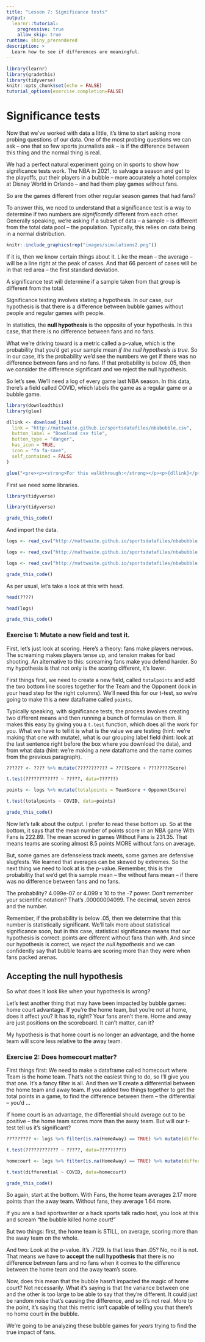 ```yaml
---
title: "Lesson 7: Significance tests"
output: 
  learnr::tutorial:
    progressive: true
    allow_skip: true
runtime: shiny_prerendered
description: >
  Learn how to see if differences are meaningful.
---
```


```r
library(learnr)
library(gradethis)
library(tidyverse)
knitr::opts_chunk$set(echo = FALSE)
tutorial_options(exercise.completion=FALSE)
```

# Significance tests

Now that we've worked with data a little, it's time to start asking more probing questions of our data. One of the most probing questions we can ask -- one that so few sports journalists ask -- is if the difference between this thing and the normal thing is real. 

We had a perfect natural experiment going on in sports to show how significance tests work. The NBA in 2021, to salvage a season and get to the playoffs, put their players in a bubble -- more accurately a hotel complex at Disney World in Orlando -- and had them play games without fans. 

So are the games different from other regular season games that had fans? 

To answer this, we need to understand that a significance test is a way to determine if two numbers are *significantly* different from each other. Generally speaking, we're asking if a subset of data -- a sample -- is different from the total data pool -- the population. Typically, this relies on data being in a normal distribution.

```r
knitr::include_graphics(rep("images/simulations2.png"))
```

If it is, then we know certain things about it. Like the mean -- the average -- will be a line right at the peak of cases. And that 66 percent of cases will be in that red area -- the first standard deviation. 

A significance test will determine if a sample taken from that group is different from the total.

Significance testing involves stating a hypothesis. In our case, our hypothesis is that there is a difference between bubble games without people and regular games with people. 

In statistics, the **null hypothesis** is the opposite of your hypothesis. In this case, that there is no difference between fans and no fans. 

What we're driving toward is a metric called a p-value, which is the probability that you'd get your sample mean *if the null hypothesis is true.* So in our case, it's the probability we'd see the numbers we get if there was no difference between fans and no fans. If that probability is below .05, then we consider the difference significant and we reject the null hypothesis.

So let's see. We'll need a log of every game last NBA season. In this data, there's a field called COVID, which labels the game as a regular game or a bubble game.

```r
library(downloadthis)
library(glue)

dllink <- download_link(
  link = "http://mattwaite.github.io/sportsdatafiles/nbabubble.csv",
  button_label = "Download csv file",
  button_type = "danger",
  has_icon = TRUE,
  icon = "fa fa-save",
  self_contained = FALSE
)

glue("<pre><p><strong>For this walkthrough:</strong></p><p>{dllink}</p></pre>")

```

First we need some libraries. 

```r
library(tidyverse)
```
```r
library(tidyverse)
```
```r
grade_this_code()
```

And import the data.

```r
logs <- read_csv("http://mattwaite.github.io/sportsdatafiles/nbabubble.csv")
```
```r
logs <- read_csv("http://mattwaite.github.io/sportsdatafiles/nbabubble.csv")
```
```r
logs <- read_csv("http://mattwaite.github.io/sportsdatafiles/nbabubble.csv")
```
```r
grade_this_code()
```

As per usual, let's take a look at this with head.

```r
head(????)
```
```r
head(logs)
```
```r
grade_this_code()
```


### Exercise 1: Mutate a new field and test it.

First, let's just look at scoring. Here's a theory: fans make players nervous. The screaming makes players tense up, and tension makes for bad shooting. An alternative to this: screaming fans make you defend harder. So my hypothesis is that not only is the scoring different, it's lower.

First things first, we need to create a new field, called `totalpoints` and add the two bottom line scores together for the Team and the Opponent (look in your head step for the right columns). We'll need this for our t-test, so we're going to make this a new dataframe called `points`.

Typically speaking, with significance tests, the process involves creating two different means and then running a bunch of formulas on them. R makes this easy by giving you a `t.test` function, which does all the work for you. What we have to tell it is what is the value we are testing (hint: we're making that one with mutate), what is our grouping label field (hint: look at the last sentence right before the box where you download the data), and from what data (hint: we're making a new dataframe and the name comes from the previous paragraph).

```r
?????? <- ???? %>% mutate(??????????? = ????Score + ????????Score)

t.test(???????????? ~ ?????, data=??????)
```
```r
points <- logs %>% mutate(totalpoints = TeamScore + OpponentScore)

t.test(totalpoints ~ COVID, data=points)
```
```r
grade_this_code()
```

Now let's talk about the output. I prefer to read these bottom up. So at the bottom, it says that the mean number of points score in an NBA game With Fans is 222.89. The mean scored in games Without Fans is 231.35. That means teams are scoring almost 8.5 points MORE without fans on average. 

But, some games are defenseless track meets, some games are defensive slugfests. We learned that averages can be skewed by extremes. So the next thing we need to look at is the p-value. Remember, this is the probability that we'd get this sample mean -- the without fans mean -- if there was no difference between fans and no fans. 

The probability? 4.099e-07 or 4.099 x 10 to the -7 power. Don't remember your scientific notation? That's .00000004099. The decimal, seven zeros and the number. 

Remember, if the probability is below .05, then we determine that this number is statistically significant. We'll talk more about statistical significance soon, but in this case, statistical significance means that our hypothesis is correct: points are different without fans than with. And since our hypothesis is correct, we *reject the null hypothesis* and we can confidently say that bubble teams are scoring more than they were when fans packed arenas. 

## Accepting the null hypothesis

So what does it look like when your hypothesis is wrong? 

Let's test another thing that may have been impacted by bubble games: home court advantage. If you're the home team, but you're not at home, does it affect you? It has to, right? Your fans aren't there. Home and away are just positions on the scoreboard. It can't matter, can it?

My hypothesis is that home court is no longer an advantage, and the home team will score less relative to the away team.

### Exercise 2: Does homecourt matter?

First things first: We need to make a dataframe called homecourt where Team is the home team. That's not the easiest thing to do, so I'll give you that one. It's a fancy filter is all. And then we'll create a differential between the home team and away team. If you added two things together to get the total points in a game, to find the difference between them -- the differential -- you'd ...

If home court is an advantage, the differential should average out to be positive -- the home team scores more than the away team. But will our t-test tell us it's significant?

```r
????????? <- logs %>% filter(is.na(HomeAway) == TRUE) %>% mutate(differential = ????????? - ????????????)

t.test(???????????? ~ ?????, data=?????????)
```
```r
homecourt <- logs %>% filter(is.na(HomeAway) == TRUE) %>% mutate(differential = TeamScore - OpponentScore)

t.test(differential ~ COVID, data=homecourt)
```
```r
grade_this_code()
```

So again, start at the bottom. With Fans, the home team averages 2.17 more points than the away team. Without fans, they average 1.64 more. 

If you are a bad sportswriter or a hack sports talk radio host, you look at this and scream "the bubble killed home court!"

But two things: first, the home team is STILL, on average, scoring more than the away team on the whole. 

And two: Look at the p-value. It's .7129. Is that less than .05? No, no it is not. That means we have to **accept the null hypothesis** that there is no difference between fans and no fans when it comes to the difference between the home team and the away team's score.

Now, does this mean that the bubble hasn't impacted the magic of home court? Not necessarily. What it's saying is that the variance between one and the other is too large to be able to say that they're different. It could just be random noise that's causing the difference, and so it's not real. More to the point, it's saying that this metric isn't capable of telling you that there's no home court in the bubble.

We're going to be analyzing these bubble games for *years* trying to find the true impact of fans.